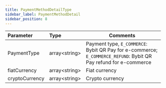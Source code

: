 ```yaml
---
title: PaymentMethodDetailType
sidebar_label: PaymentMethodDetail
sidebar_position: 8
---
```

| Parameter| Type | Comments|
|:-----|:-----|------ |
|PaymentType |array&lt;string&gt;|Payment type, `E_COMMERCE`: Bybit QR Pay for e-commerce; `E_COMMERCE_REFUND`: Bybit QR Pay refund for e-commerce|
|fiatCurrency|array&lt;string&gt;|Fiat currency|
|cryptoCurrency|array&lt;string&gt;|Crypto currency|